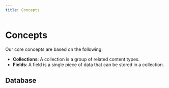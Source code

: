 ```yaml
---
title: Concepts
---
```


# Concepts

Our core concepts are based on the following:

- **Collections**: A collection is a group of related content types.
- **Fields**: A field is a single piece of data that can be stored in a collection.


## Database






